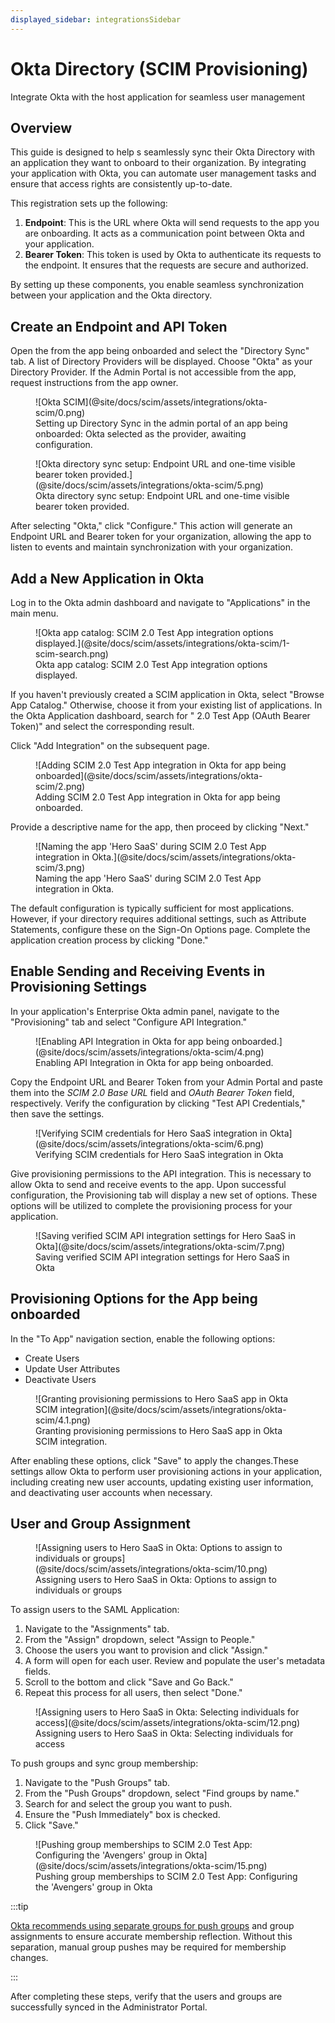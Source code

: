 ```yaml
---
displayed_sidebar: integrationsSidebar
---
```


# Okta Directory (SCIM Provisioning)

<Subtitle>Integrate Okta with the host application for seamless user management</Subtitle>

## Overview

This guide is designed to help <TermTip jargon="administrator"/>s seamlessly sync their Okta Directory with an
application they want to onboard to their organization. By integrating your application with Okta, you can automate user
management tasks and ensure that access rights are consistently up-to-date.

This registration sets up the following:

1. **Endpoint**: This is the URL where Okta will send requests to the app you are onboarding. It acts as a communication
   point between Okta and your application.
2. **Bearer Token**: This token is used by Okta to authenticate its requests to the endpoint. It ensures that the
   requests are secure and authorized.

By setting up these components, you enable seamless synchronization between your application and the Okta directory.

## Create an Endpoint and API Token

Open the <TermTip jargon="Admin Portal" /> from the app being onboarded and select the "Directory Sync" tab. A list of Directory
Providers will be displayed. Choose "Okta" as your Directory Provider. If the Admin Portal is not accessible from the
app, request instructions from the app owner.

<figure>
  ![Okta SCIM](@site/docs/scim/assets/integrations/okta-scim/0.png)
  <figcaption>Setting up Directory Sync in the admin portal of an app being onboarded: Okta selected as the provider, awaiting configuration.</figcaption>
</figure>

<figure>
![Okta directory sync setup: Endpoint URL and one-time visible bearer token provided.](@site/docs/scim/assets/integrations/okta-scim/5.png)
<figcaption>Okta directory sync setup: Endpoint URL and one-time visible bearer token provided.</figcaption>
</figure>

After selecting "Okta," click "Configure." This action will generate an Endpoint URL and Bearer token for your
organization, allowing the app to listen to events and maintain synchronization with your organization.

## Add a New Application in Okta

Log in to the Okta admin dashboard and navigate to "Applications" in the main menu.

<figure>
  ![Okta app catalog: SCIM 2.0 Test App integration options displayed.](@site/docs/scim/assets/integrations/okta-scim/1-scim-search.png)
  <figcaption>Okta app catalog: SCIM 2.0 Test App integration options displayed.</figcaption>
</figure>

If you haven't previously created a SCIM application in Okta, select "Browse App Catalog." Otherwise, choose it from
your existing list of applications. In the Okta Application dashboard, search for "<TermTip jargon="SCIM" /> 2.0 Test App (OAuth Bearer Token)" and select the corresponding
result.

Click "Add Integration" on the subsequent page.

<figure>
  ![Adding SCIM 2.0 Test App integration in Okta for app being onboarded](@site/docs/scim/assets/integrations/okta-scim/2.png)
  <figcaption>Adding SCIM 2.0 Test App integration in Okta for app being onboarded.</figcaption>
</figure>

Provide a descriptive name for the app, then proceed by clicking "Next."

<figure>
  ![Naming the app 'Hero SaaS' during SCIM 2.0 Test App integration in Okta.](@site/docs/scim/assets/integrations/okta-scim/3.png)
  <figcaption>Naming the app 'Hero SaaS' during SCIM 2.0 Test App integration in Okta.</figcaption>
</figure>

The default configuration is typically sufficient for most applications. However, if your directory requires additional
settings, such as Attribute Statements, configure these on the Sign-On Options page. Complete the application creation
process by clicking "Done."

## Enable Sending and Receiving Events in Provisioning Settings

In your application's Enterprise Okta admin panel, navigate to the "Provisioning" tab and select "Configure API
Integration."

<figure>
  ![Enabling API Integration in Okta for app being onboarded.](@site/docs/scim/assets/integrations/okta-scim/4.png)
  <figcaption>Enabling API Integration in Okta for app being onboarded.</figcaption>
</figure>

Copy the Endpoint URL and Bearer Token from your Admin Portal and paste them into the *SCIM 2.0 Base URL* field and *OAuth Bearer Token* field, respectively. Verify the configuration by clicking "Test API Credentials," then save the settings.

<figure>
  ![Verifying SCIM credentials for Hero SaaS integration in Okta](@site/docs/scim/assets/integrations/okta-scim/6.png)
  <figcaption>Verifying SCIM credentials for Hero SaaS integration in Okta</figcaption>
</figure>

Give provisioning permissions to the API integration. This is necessary to allow Okta to send and receive events to the app. Upon successful configuration, the Provisioning tab will display a new set of options. These options will be utilized to
complete the provisioning process for your application.

<figure>
  ![Saving verified SCIM API integration settings for Hero SaaS in Okta](@site/docs/scim/assets/integrations/okta-scim/7.png)
  <figcaption>Saving verified SCIM API integration settings for Hero SaaS in Okta</figcaption>
</figure>

## Provisioning Options for the App being onboarded

In the "To App" navigation section, enable the following options:

- Create Users
- Update User Attributes
- Deactivate Users

<figure>
  ![Granting provisioning permissions to Hero SaaS app in Okta SCIM integration](@site/docs/scim/assets/integrations/okta-scim/4.1.png)
  <figcaption>Granting provisioning permissions to Hero SaaS app in Okta SCIM integration.</figcaption>
</figure>

After enabling these options, click "Save" to apply the changes.These settings allow Okta to perform user provisioning
actions in your application, including creating new user accounts, updating existing user information, and deactivating
user accounts when necessary.

## User and Group Assignment

<figure>
  ![Assigning users to Hero SaaS in Okta: Options to assign to individuals or groups](@site/docs/scim/assets/integrations/okta-scim/10.png)
  <figcaption>Assigning users to Hero SaaS in Okta: Options to assign to individuals or groups</figcaption>
</figure>

To assign users to the SAML Application:

1. Navigate to the "Assignments" tab.
2. From the "Assign" dropdown, select "Assign to People."
3. Choose the users you want to provision and click "Assign."
4. A form will open for each user. Review and populate the user's metadata fields.
5. Scroll to the bottom and click "Save and Go Back."
6. Repeat this process for all users, then select "Done."

<figure>
  ![Assigning users to Hero SaaS in Okta: Selecting individuals for access](@site/docs/scim/assets/integrations/okta-scim/12.png)
  <figcaption>Assigning users to Hero SaaS in Okta: Selecting individuals for access</figcaption>
</figure>

To push groups and sync group membership:

1. Navigate to the "Push Groups" tab.
2. From the "Push Groups" dropdown, select "Find groups by name."
3. Search for and select the group you want to push.
4. Ensure the "Push Immediately" box is checked.
5. Click "Save."

<figure>
  ![Pushing group memberships to SCIM 2.0 Test App: Configuring the 'Avengers' group in Okta](@site/docs/scim/assets/integrations/okta-scim/15.png)
  <figcaption>Pushing group memberships to SCIM 2.0 Test App: Configuring the 'Avengers' group in Okta</figcaption>
</figure>

:::tip

[Okta recommends using separate groups for push groups](https://help.okta.com/en-us/content/topics/users-groups-profiles/usgp-about-group-push.htm) and group assignments to ensure accurate membership
reflection. Without this separation, manual group pushes may be required for membership changes.

:::

After completing these steps, verify that the users and groups are successfully synced in the Administrator Portal.
